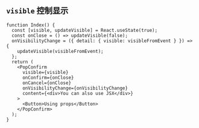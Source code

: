 ## `visible` 控制显示

```tsx live=true
function Index() {
  const [visible, updateVisible] = React.useState(true);
  const onClose = () => updateVisible(false);
  onVisibilityChange = ({ detail: { visible: visibleFromEvent } }) => {
    updateVisible(visibleFromEvent);
  };
  return (
    <PopConfirm
      visible={visible}
      onConfirm={onClose}
      onCancel={onClose}
      onVisibilityChange={onVisibilityChange}
      content={<div>You can also use JSX</div>}
    >
      <Button>Using props</Button>
    </PopConfirm>
  );
}
```

